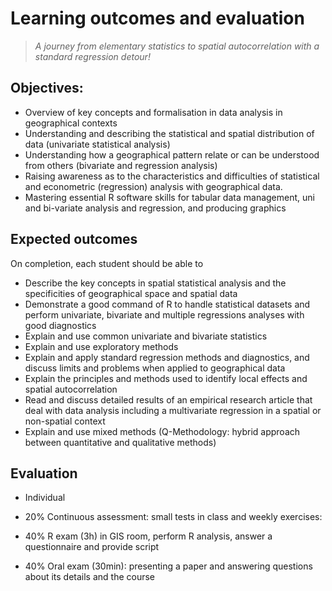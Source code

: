# Learning outcomes and evaluation {#sec-learning-outcomes-and-evaluation .unnumbered}

> *A journey from elementary statistics to spatial autocorrelation with a standard regression detour!*

## Objectives:

-   Overview of key concepts and formalisation in data analysis in geographical contexts
-   Understanding and describing the statistical and spatial distribution of data (univariate statistical analysis)
-   Understanding how a geographical pattern relate or can be understood from others (bivariate and regression analysis)
-   Raising awareness as to the characteristics and difficulties of statistical and econometric (regression) analysis with geographical data.
-   Mastering essential R software skills for tabular data management, uni and bi-variate analysis and regression, and producing graphics

## Expected outcomes

On completion, each student should be able to

-   Describe the key concepts in spatial statistical analysis and the specificities of geographical space and spatial data
-   Demonstrate a good command of R to handle statistical datasets and perform univariate, bivariate and multiple regressions analyses with good diagnostics
-   Explain and use common univariate and bivariate statistics
-   Explain and use exploratory methods
-   Explain and apply standard regression methods and diagnostics, and discuss limits and problems when applied to geographical data
-   Explain the principles and methods used to identify local effects and spatial autocorrelation
-   Read and discuss detailed results of an empirical research article that deal with data analysis including a multivariate regression in a spatial or non-spatial context
-   Explain and use mixed methods (Q-Methodology: hybrid approach between quantitative and qualitative methods)

## Evaluation

-   Individual

-   20% Continuous assessment: small tests in class and weekly exercises:

-   40% R exam (3h) in GIS room, perform R analysis, answer a questionnaire and provide script

-   40% Oral exam (30min): presenting a paper and answering questions about its details and the course
